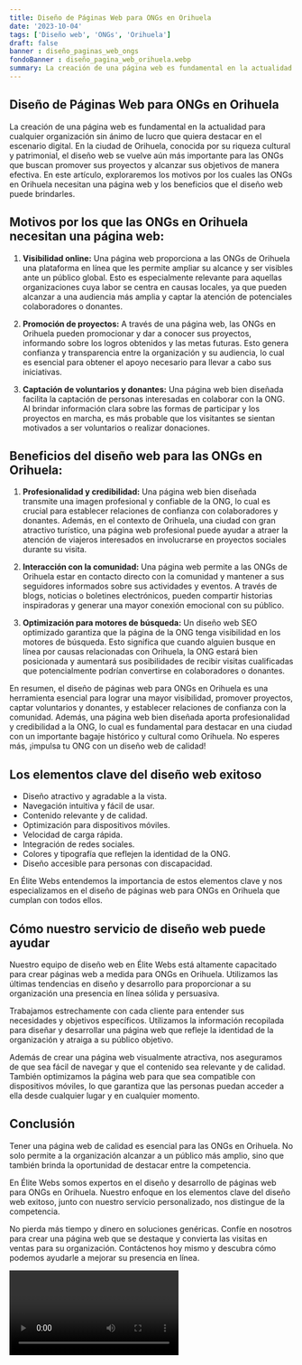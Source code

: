 ```yaml
---
title: Diseño de Páginas Web para ONGs en Orihuela
date: '2023-10-04'
tags: ['Diseño web', 'ONGs', 'Orihuela']
draft: false
banner : diseño_paginas_web_ongs
fondoBanner : diseño_pagina_web_orihuela.webp
summary: La creación de una página web es fundamental en la actualidad para cualquier organización sin ánimo de lucro que quiera destacar en el escenario digital. En la ciudad de Orihuela, conocida por su riqueza cultural y patrimonial, el diseño web se vuelve aún más importante para las ONGs que buscan promover sus proyectos y alcanzar sus objetivos de manera efectiva. En este artículo, exploraremos los motivos por los cuales las ONGs en Orihuela necesitan una página web y los beneficios que el diseño web puede brindarles.
---
```


## Diseño de Páginas Web para ONGs en Orihuela

La creación de una página web es fundamental en la actualidad para cualquier organización sin ánimo de lucro que quiera destacar en el escenario digital. En la ciudad de Orihuela, conocida por su riqueza cultural y patrimonial, el diseño web se vuelve aún más importante para las ONGs que buscan promover sus proyectos y alcanzar sus objetivos de manera efectiva. En este artículo, exploraremos los motivos por los cuales las ONGs en Orihuela necesitan una página web y los beneficios que el diseño web puede brindarles.

## Motivos por los que las ONGs en Orihuela necesitan una página web:

1. **Visibilidad online:** Una página web proporciona a las ONGs de Orihuela una plataforma en línea que les permite ampliar su alcance y ser visibles ante un público global. Esto es especialmente relevante para aquellas organizaciones cuya labor se centra en causas locales, ya que pueden alcanzar a una audiencia más amplia y captar la atención de potenciales colaboradores o donantes.

2. **Promoción de proyectos:** A través de una página web, las ONGs en Orihuela pueden promocionar y dar a conocer sus proyectos, informando sobre los logros obtenidos y las metas futuras. Esto genera confianza y transparencia entre la organización y su audiencia, lo cual es esencial para obtener el apoyo necesario para llevar a cabo sus iniciativas.

3. **Captación de voluntarios y donantes:** Una página web bien diseñada facilita la captación de personas interesadas en colaborar con la ONG. Al brindar información clara sobre las formas de participar y los proyectos en marcha, es más probable que los visitantes se sientan motivados a ser voluntarios o realizar donaciones.

## Beneficios del diseño web para las ONGs en Orihuela:

1. **Profesionalidad y credibilidad:** Una página web bien diseñada transmite una imagen profesional y confiable de la ONG, lo cual es crucial para establecer relaciones de confianza con colaboradores y donantes. Además, en el contexto de Orihuela, una ciudad con gran atractivo turístico, una página web profesional puede ayudar a atraer la atención de viajeros interesados en involucrarse en proyectos sociales durante su visita.

2. **Interacción con la comunidad:** Una página web permite a las ONGs de Orihuela estar en contacto directo con la comunidad y mantener a sus seguidores informados sobre sus actividades y eventos. A través de blogs, noticias o boletines electrónicos, pueden compartir historias inspiradoras y generar una mayor conexión emocional con su público.

3. **Optimización para motores de búsqueda:** Un diseño web SEO optimizado garantiza que la página de la ONG tenga visibilidad en los motores de búsqueda. Esto significa que cuando alguien busque en línea por causas relacionadas con Orihuela, la ONG estará bien posicionada y aumentará sus posibilidades de recibir visitas cualificadas que potencialmente podrían convertirse en colaboradores o donantes.

En resumen, el diseño de páginas web para ONGs en Orihuela es una herramienta esencial para lograr una mayor visibilidad, promover proyectos, captar voluntarios y donantes, y establecer relaciones de confianza con la comunidad. Además, una página web bien diseñada aporta profesionalidad y credibilidad a la ONG, lo cual es fundamental para destacar en una ciudad con un importante bagaje histórico y cultural como Orihuela. No esperes más, ¡impulsa tu ONG con un diseño web de calidad!

<GifSeo />

<Cta />

## Los elementos clave del diseño web exitoso 

- Diseño atractivo y agradable a la vista.
- Navegación intuitiva y fácil de usar.
- Contenido relevante y de calidad.
- Optimización para dispositivos móviles.
- Velocidad de carga rápida.
- Integración de redes sociales.
- Colores y tipografía que reflejen la identidad de la ONG.
- Diseño accesible para personas con discapacidad.

En Élite Webs entendemos la importancia de estos elementos clave y nos especializamos en el diseño de páginas web para ONGs en Orihuela que cumplan con todos ellos.

## Cómo nuestro servicio de diseño web puede ayudar

Nuestro equipo de diseño web en Élite Webs está altamente capacitado para crear páginas web a medida para ONGs en Orihuela. Utilizamos las últimas tendencias en diseño y desarrollo para proporcionar a su organización una presencia en línea sólida y persuasiva.

Trabajamos estrechamente con cada cliente para entender sus necesidades y objetivos específicos. Utilizamos la información recopilada para diseñar y desarrollar una página web que refleje la identidad de la organización y atraiga a su público objetivo.

Además de crear una página web visualmente atractiva, nos aseguramos de que sea fácil de navegar y que el contenido sea relevante y de calidad. También optimizamos la página web para que sea compatible con dispositivos móviles, lo que garantiza que las personas puedan acceder a ella desde cualquier lugar y en cualquier momento.

## Conclusión

Tener una página web de calidad es esencial para las ONGs en Orihuela. No solo permite a la organización alcanzar a un público más amplio, sino que también brinda la oportunidad de destacar entre la competencia.

En Élite Webs somos expertos en el diseño y desarrollo de páginas web para ONGs en Orihuela. Nuestro enfoque en los elementos clave del diseño web exitoso, junto con nuestro servicio personalizado, nos distingue de la competencia.

No pierda más tiempo y dinero en soluciones genéricas. Confíe en nosotros para crear una página web que se destaque y convierta las visitas en ventas para su organización. Contáctenos hoy mismo y descubra cómo podemos ayudarle a mejorar su presencia en línea.

<Video />

<CtaBot job='ONGs' city='Orihuela'/>

<Gmaps query='Orihuela+españa+maps' />
